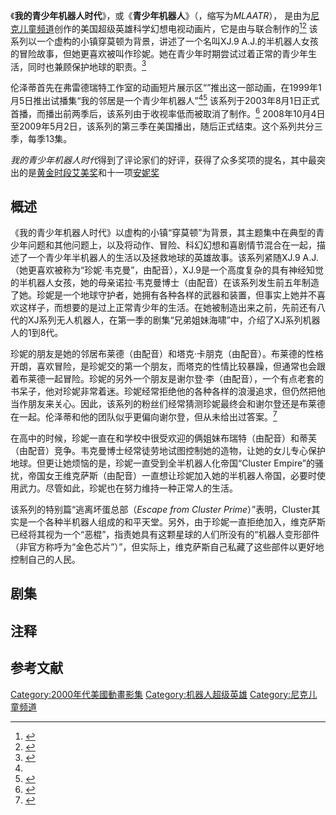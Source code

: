 {{expand language|en}}
{{Infobox television
| name                = 我的青少年机器人时代
| original_name = {{lang|en|''My Life as a Teenage Robot''}}
| image                    = My Life as a Teenage Robot Logo.png
| genre                    = {{Unbulleted list|[[动画剧集|动画系列]]|{{le|动作|Action fiction}}-[[冒险|冒险]]|{{le|科幻喜剧|Science fiction comedy}}|[[科学奇幻|科学奇幻]]|[[超级英雄|超级英雄]]|[[科学幻想|科学幻想]]}}
| creator                  = {{le|罗布·伦泽蒂|Rob_Renzetti}}
| developer                = {{Plainlist|
* 罗布·伦泽蒂
* 亚历克斯·柯万
* 约瑟夫·霍尔特
* 吉尔·弗里马克
* 丹尼尔·克莱尔 }}
| director                 = 
| voices                   = {{Plainlist|
* {{le|珍妮丝·卡威|Janice_Kawaye}}
* {{le|坎迪·米洛|Candi Milo}}
* {{le|查德·多里克|Chad Doreck}}
* {{le|奥黛丽·瓦西莱夫斯基|Audrey Wasilewski}}
* {{le|昆顿·弗林|Quinton Flynn}}
* {{le|莫伊拉·昆尔克|Moira Quirk}}
* {{le|克里·萨莫|Cree Summer}}
* {{le|艾萨·凯特|Eartha Kitt}} }}
| theme_music_composer     = {{le|彼得·吕里|Peter Lurye}}
| composer                 = {{le|詹姆斯·L·维纳布尔|James L. Venable}}<br />{{le|保罗·迪莱蒂|audiomachine}}<ref>{{cite news |last1=Baisley |first1=Sarah |title=My Life As A Teenage Robot Premieres |url=https://www.awn.com/news/my-life-teenage-robot-premieres |accessdate=13 July 2020 |publisher=AWN, Inc |date=1 August 2003 |archive-date=2020-07-13 |archive-url=https://web.archive.org/web/20200713184339/https://www.awn.com/news/my-life-teenage-robot-premieres |dead-url=no }}</ref>
| country                  = 美国
| num_seasons              = 3
| num_episodes             = 39 (总共75部分)
| list_episodes            = 我的青少年机器人时代剧集列表
| executive_producer       = {{le|罗布·伦泽蒂|Rob_Renzetti}}<br />{{le|弗雷德·塞伯特|Fred Seibert}}
| runtime                  = 23分钟
| company                  = {{le|弗雷德瑞特工作室|Frederator Studios}}<br />{{le|尼克动画工作室|Nickelodeon Animation Studio}}
| distributor              = [[维亚康姆CBS国内传媒网|音乐电视网]]
| network                  = [[尼克儿童频道|尼克儿童频道]] (2003–05)<br />[[尼克儿童频道|尼克儿童频道]] (美国, 2008–09)<ref name=AirdatesNote group=注/>
| picture_format           = [[480i|480i]] ([[4:3|4:3]] [[SDTV|SDTV]])
| audio_format             = [[杜比数字|杜比数字]] 5.1
| first_aired              = {{Start date|2003|8|1}}
| last_aired               = {{End date|2007|3|30}}
| preceded_by              = ''{{le|Oh Yeah! Cartoons|Oh Yeah! Cartoons}}''
| website                  = http://frederator.com/series/my-life-as-a-teenage-robot/
| image_size               = 260
| image_alt                = 
| language                 = 
| channel                  = 
| first_run                = 
| released                 = 
}}
《'''我的青少年机器人时代'''》，或《'''青少年机器人'''》（{{lang-en|''My Life as a Teenage Robot''}}，缩写为''MLAATR''）， 是由{{le|罗布·伦泽蒂|Rob_Renzetti}}为[[尼克儿童频道|尼克儿童频道]]创作的美国超级英雄科学幻想电视动画片，它是由{{le|弗雷德瑞特工作室|Frederator Studios}}与{{le|尼克动画工作室|Nickelodeon Animation Studio}}联合制作的<ref name=LATimes>{{Cite news |last=Heffley |first=Lynne |url=https://www.latimes.com/archives/la-xpm-2003-aug-01-et-tips1-story.html |title=‘Teenage Robot’ bolts to Nick’s spinoff club |date=August 1, 2003 |work=Los Angeles Times |access-date=March 17, 2020 |archive-date=2020-03-17 |archive-url=https://web.archive.org/web/20200317211032/https://www.latimes.com/archives/la-xpm-2003-aug-01-et-tips1-story.html |dead-url=no }}</ref><ref name="Frederator">{{Cite web |url=https://frederator.com/series/oh-yeah-cartoons/ |title=Oh Yeah! Cartoons |website=Frederator |archive-url=https://web.archive.org/web/20190923103730/https://frederator.com/series/oh-yeah-cartoons/ |archive-date=September 23, 2019 |access-date=March 17, 2020}}</ref> 该系列以一个虚构的小镇穿莫顿为背景，讲述了一个名叫XJ.9 A.J.的半机器人女孩的冒险故事，但她更喜欢被叫作珍妮。她在青少年时期尝试过着正常的青少年生活，同时也兼顾保护地球的职责。<ref name=Perlmutter>{{cite book |last1=Perlmutter |first1=David |title=The Encyclopedia of American Animated Television Shows |date=2018 |publisher=Rowman & Littlefield |isbn=978-1538103739 |pages=417–418}}</ref>

伦泽蒂首先在弗雷德瑞特工作室的动画短片展示区“{{le|Oh Yeah! Cartoons|Oh Yeah! Cartoons}}”推出这一部动画，在1999年1月5日推出试播集“我的邻居是一个青少年机器人”<ref name="Frederator" /><ref name=S2>{{Cite web |url=https://www.amazon.com/gp/video/detail/B00C0OQHG0/ref=atv_dp_season_select_s2 |title=Amazon.com: Watch Oh Yeah! Cartoons! Volume 2|website=Prime Video|access-date=2020-03-17}}</ref> 该系列于2003年8月1日正式首播，而播出前两季后，该系列由于收视率低而被取消了制作。<ref>{{cite web|url=http://teenageroblog.blogspot.com.br/2005/10/band-aids-and-teenage-robots.html|title=Band Aids and Teenage Robots|publisher=The Teenage Roblog|accessdate=April 8, 2016|archive-date=2017-09-23|archive-url=https://web.archive.org/web/20170923002905/http://teenageroblog.blogspot.com.br/2005/10/band-aids-and-teenage-robots.html|dead-url=no}}</ref> 2008年10月4日至2009年5月2日，该系列的第三季在美国播出，随后正式结束。这个系列共分三季，每季13集。

''我的青少年机器人时代''得到了评论家们的好评，获得了众多奖项的提名，其中最突出的是[[黄金时段艾美奖|黄金时段艾美奖]]和十一项[[安妮奖|安妮奖]]{{Citation needed|date=April 2020}}

==概述==
《我的青少年机器人时代》以虚构的小镇“穿莫顿”为背景，其主题集中在典型的青少年问题和其他问题上，以及将动作、冒险、科幻幻想和喜剧情节混合在一起，描述了一个青少年半机器人的生活以及拯救地球的英雄故事。该系列紧随XJ.9 A.J.（她更喜欢被称为“珍妮·韦克曼”，由{{le|珍妮丝·卡威|Janice_Kawaye}}配音），XJ.9是一个高度复杂的具有神经知觉的半机器人女孩，她的母亲诺拉·韦克曼博士（由{{le|坎迪·米洛|Candi Milo}}配音）在该系列发生前五年制造了她。珍妮是一个地球守护者，她拥有各种各样的武器和装置，但事实上她并不喜欢这样子，而想要的是过上正常青少年的生活。在她被制造出来之前，先前还有八代的XJ系列无人机器人，在第一季的剧集“兄弟姐妹海啸”中，介绍了XJ系列机器人的1到8代。

珍妮的朋友是她的邻居布莱德（由{{le|查德·多里克|Chad Doreck}}配音）和塔克·卡朋克（由{{le|奥黛丽·瓦西莱夫斯基|Audrey Wasilewski}}配音）。布莱德的性格开朗，喜欢冒险，是珍妮交的第一个朋友，而塔克的性情比较暴躁，但通常也会跟着布莱德一起冒险。珍妮的另外一个朋友是谢尔登·李（由{{le|昆顿·弗林|Quinton Flynn}}配音），一个有点老套的书呆子，他对珍妮非常着迷。珍妮经常拒绝他的各种各样的浪漫追求，但仍然把他当作朋友来关心。因此，该系列的粉丝们经常猜测珍妮最终会和谢尔登还是布莱德在一起。伦泽蒂和他的团队似乎更偏向谢尔登，但从未给出过答案。<ref>{{cite web |author=AWN |url=http://www.awn.com/articles/drtoon/dr-toon-nuts-and-bolts-rob-renzetti/page/5%2C1 |title=Dr. Toon: Nuts and Bolts With Rob Renzetti | AWN | Animation World Network |publisher=AWN |date= |accessdate=September 21, 2011 |archive-date=2013-10-29 |archive-url=https://web.archive.org/web/20131029194911/http://www.awn.com/articles/drtoon/dr-toon-nuts-and-bolts-rob-renzetti/page/5%2C1 |dead-url=no }}</ref>

在高中的时候，珍妮一直在和学校中很受欢迎的俩姐妹布瑞特（由{{le|莫伊拉·昆尔克|Moira Quirk}}配音）和蒂芙（由{{le|克里·萨莫|Cree Summer}}配音）竞争。韦克曼博士经常徒劳地试图控制她的造物，让她的女儿专心保护地球。但更让她烦恼的是，珍妮一直受到全半机器人化帝国“Cluster Empire”的骚扰，帝国女王维克萨斯（由{{le|艾萨·凯特|Eartha Kitt}}配音）一直想让珍妮加入她的半机器人帝国，必要时使用武力。尽管如此，珍妮也在努力维持一种正常人的生活。

该系列的特别篇“逃离坏蛋总部（''Escape from Cluster Prime''）”表明，Cluster其实是一个各种半机器人组成的和平天堂。另外，由于珍妮一直拒绝加入，维克萨斯已经将其视为一个“恶棍”，指责她具有这颗星球的人们所没有的“机器人变形部件（非官方称呼为“金色芯片”）”，但实际上，维克萨斯自己私藏了这些部件以更好地控制自己的人民。

==剧集==
{{Series overview

| color0S    = #FFFF00
| link0S     = 我的青少年机器人时代剧集列表#试播集 (1999)
| linkT0S    = 试播集
| start0S    = {{Start date|1999|1|5}}
| network0S  = [[尼克儿童频道|尼克儿童频道]]

|color1 = #045D76
|link1 = 我的青少年机器人时代剧集列表#第一季 (2003–04)
|episodes1 = 13
|start1 = {{start date|2003|8|1}}
|end1 = {{end date|2004|2|27}}

|color2 = #54AC02
|link2 = 我的青少年机器人时代剧集列表#第二季 (2004–05)
|episodes2 = 13
|start2 = {{start date|2004|12|8}}
|end2 = {{end date|2005|9|9}}

|color3 = #8800B4
|link3 = 我的青少年机器人时代剧集列表#第三季 (2006–07)
|episodes3 = 13
|start3 = {{Start date|2006|11|17}}<ref name=AirdatesNote group=注>第三季也是最后一季最初于2006年11月17日至2007年3月30日在[[亚洲|亚洲]]播出，随后于2008年10月4日至2009年5月2日在美国的{{le|尼克卡通|Nicktoons}}播出</ref>
|end3 = {{End date|2007|3|30}}<ref name=AirdatesNote group=注/>

|network3 = {{le|尼克卡通|Nicktoons}}（美国）<ref name=AirdatesNote group=注/>

}}

==注释==
{{reflist|group=注}}

==参考文献==
{{reflist}}

{{Nickelodeon與Nicktoons原創系列}}

[[Category:2000年代美國動畫影集|Category:2000年代美國動畫影集]]
[[Category:机器人超级英雄|Category:机器人超级英雄]]
[[Category:尼克儿童频道|Category:尼克儿童频道]]